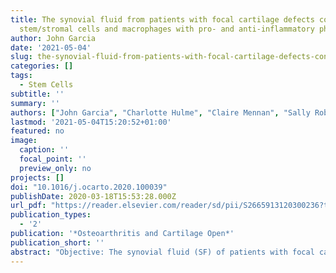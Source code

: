 ```yaml
---
title: The synovial fluid from patients with focal cartilage defects contains mesenchymal
  stem/stromal cells and macrophages with pro- and anti-inflammatory phenotypes
author: John Garcia
date: '2021-05-04'
slug: the-synovial-fluid-from-patients-with-focal-cartilage-defects-contains-mesenchymal-stem-stromal-cells-and-macrophages-with-pro-and-anti-inflammatory-phenotypes
categories: []
tags:
  - Stem Cells
subtitle: ''
summary: ''
authors: ["John Garcia", "Charlotte Hulme", "Claire Mennan", "Sally Roberts", "Yvonne  M. Bastiaansen-Jenniskens", "Gerjo J.V.M.van Oschc", "Bernhard Tins", "Peter Gallacher", "Karina Wright"]
lastmod: '2021-05-04T15:20:52+01:00'
featured: no
image:
  caption: ''
  focal_point: ''
  preview_only: no
projects: []
doi: "10.1016/j.ocarto.2020.100039"
publishDate: 2020-03-18T15:53:28.000Z
url_pdf: "https://reader.elsevier.com/reader/sd/pii/S2665913120300236?token=7E322283C4F544616469023AB75805940A8BC110A6B9739A5E16531A7486EEF5A1A34A20EECAD3F3E486A186DD640C87&originRegion=eu-west-1&originCreation=20210504142347"
publication_types:
  - '2'
publication: '*Osteoarthritis and Cartilage Open*'
publication_short: ''
abstract: "Objective: The synovial fluid (SF) of patients with focal cartilage defects contains a population of poorly characterised cells that could have pathophysiological implications in early osteoarthritis and joint tissue repair. We have examined the cells within SF of such joints by determining their chondrogenic capacity following culture expansion and establishing the phenotypes of the macrophage subsets in non-cultured cells.<br> Design: Knee SF cells were obtained from 21 patients receiving cell therapy to treat a focal cartilage defect. Cell surface immunoprofiling for stem cell and putative chondrogenic markers, and the expression analysis of key chondrogenic and hypertrophic genes were conducted on culture-expanded SF cells prior to chondrogenesis. Flow cytometry was also used to determine the macrophage subsets in freshly isolated SF cells. <br>Results: Immunoprofiling revealed positivity for the monocyte/macrophage marker (CD14), the haematopoietic/endothelial cell marker (CD34) and mesenchymal stem/stromal cell markers (CD73, CD90, CD105) on culture expanded cells. We found strong correlations between the presence of CD14 and the vascular cell adhesion marker, CD106 (r = 0.81, p = 0.003). Collagen type II expression after culture expansion positively correlated with GAG production (r = 0.73, p = 0.006), whereas CD90 (r = −0.6, p = 0.03) and CD105 (r = −0.55, p = 0.04) immunopositivity were inversely related to GAG production. Freshly isolated SF cells were positive for both pro- (CD86) and anti-inflammatory markers (CD163 and CD206). <br>Conclusions: The cellular content of the SF from patients with focal cartilage injuries is comprised of a heterogeneous population of reparative and inflammatory cells. Additional investigations are needed to understand the role played by these cells in the attempted repair and inflammatory process in diseased joints."
---
```

